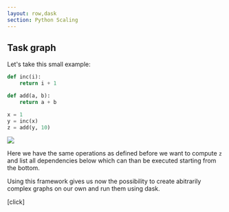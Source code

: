 ```yaml
---
layout: row,dask
section: Python Scaling
---
```



<Column>

## Task graph

Let's take this small example:

```python
def inc(i):
    return i + 1

def add(a, b):
    return a + b

x = 1
y = inc(x)
z = add(y, 10)

```

</Column>


<Column>

<img src="./dask/dask-simple.png"/>

</Column>



<Note>

Here we have the same operations as defined before we want to compute `z` and list all
dependencies below which can than be executed starting from the bottom.

Using this framework gives us now the possibility to create abitrarily complex graphs on our own and run
them using dask.

[click]

</Note>

<Navbar sections={false} />

